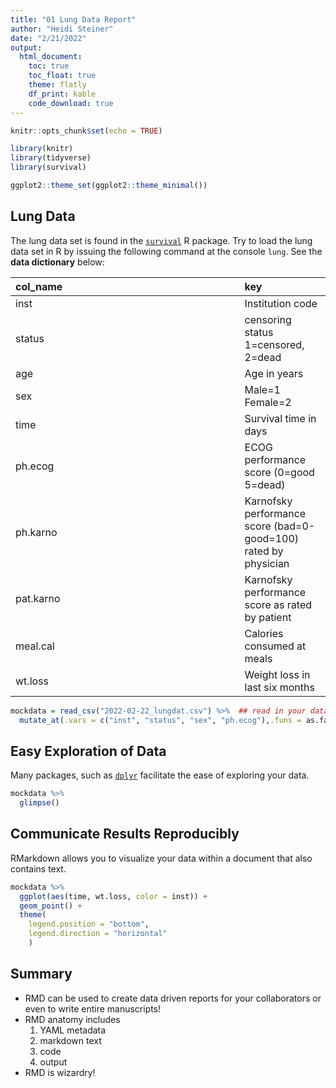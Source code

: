 ```yaml
---
title: "01 Lung Data Report"
author: "Heidi Steiner"
date: "2/21/2022"
output:
  html_document:
    toc: true
    toc_float: true
    theme: flatly
    df_print: kable
    code_download: true
---
```



```r
knitr::opts_chunk$set(echo = TRUE)

library(knitr)
library(tidyverse)
library(survival)

ggplot2::theme_set(ggplot2::theme_minimal())
```

## Lung Data 

The lung data set is found in the [`survival`](https://github.com/therneau/survival) R package. Try to load the lung data set in R by issuing the following command at the console `lung`. See the **data dictionary** below: 


|col_name|key|
|:-------|:--|
|inst|Institution code|
|status|	censoring status 1=censored, 2=dead|
|age|	Age in years|
|sex|	Male=1 Female=2|
|time|	Survival time in days|
|ph.ecog|	ECOG performance score (0=good 5=dead)|
|ph.karno|	Karnofsky performance score (bad=0-good=100) rated by physician|
|pat.karno|	Karnofsky performance score as rated by patient|
|meal.cal|	Calories consumed at meals|
|wt.loss|	Weight loss in last six months|

```r
mockdata = read_csv("2022-02-22_lungdat.csv") %>%  ## read in your data with read_csv
  mutate_at(.vars = c("inst", "status", "sex", "ph.ecog"),.funs = as.factor) 
```

## Easy Exploration of Data 

Many packages, such as [`dplyr`](https://dplyr.tidyverse.org/) facilitate the ease of exploring your data.

```r
mockdata %>% 
  glimpse()
```


## Communicate Results Reproducibly

RMarkdown allows you to visualize your data within a document that also contains text. 

```r
mockdata %>% 
  ggplot(aes(time, wt.loss, color = inst)) + 
  geom_point() +
  theme(
    legend.position = "bottom",
    legend.direction = "horizontal"
    )
```


## Summary

- RMD can be used to create data driven reports for your collaborators or even to write entire manuscripts! 
- RMD anatomy includes 
  1. YAML metadata  
  1. markdown text  
  1. code   
  1. output
- RMD is wizardry! 



